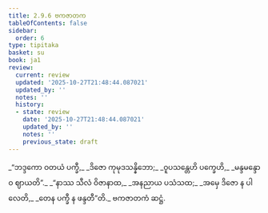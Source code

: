 ```yaml
---
title: 2.9.6 ဗကဇာတက
tableOfContents: false
sidebar:
  order: 6
type: tipitaka
basket: su
book: ja1
review:
  current: review
  updated: '2025-10-27T21:48:44.087021'
  updated_by: ''
  notes: ''
  history:
  - state: review
    date: '2025-10-27T21:48:44.087021'
    updated_by: ''
    notes: ''
    previous_state: draft
---
```



<ReviewStatus review={frontmatter.review} showDetails={true} />

<HypothesisAnnotation frontmatter={frontmatter} />

<DynamicBreadcrumb />

<Division number="171" book="ja1" e="ch" v="22" p="65">

<Paragraph number="617" type="verses" book="ja1">
_“ဘဒ္ဒကော ဝတယံ ပက္ခီ,_  
_ဒိဇော ကုမုဒသန္နိဘော;_  
_ဝူပသန္တေဟိ ပက္ခေဟိ,_  
_မန္ဒမန္ဒောဝ ဈာယတိ”._  

</Paragraph>

</Division>
<Division number="172" book="ja1" e="ch" v="22" p="65">

<Paragraph number="618" type="verses" book="ja1">
_“နာဿ သီလံ ဝိဇာနာထ,_  
_အနညာယ ပသံသထ;_  
_အမှေ ဒိဇော န ပါလေတိ,_  
_တေန ပက္ခီ န ဖန္ဒတီ”တိ._  


</Paragraph>
</Division>

<Paragraph number="619" type="center" book="ja1">
ဗကဇာတကံ ဆဋ္ဌံ.
</Paragraph>
